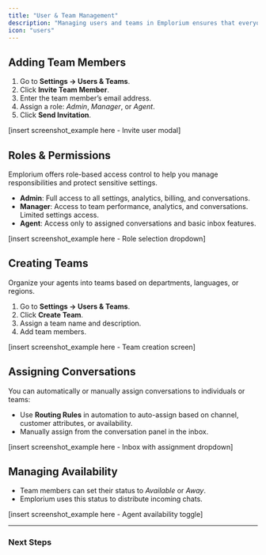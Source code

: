 ```yaml
---
title: "User & Team Management"
description: "Managing users and teams in Emplorium ensures that everyone has the right access and roles to support customers efficiently."
icon: "users"
---
```


## Adding Team Members

1. Go to **Settings → Users & Teams**.
2. Click **Invite Team Member**.
3. Enter the team member’s email address.
4. Assign a role: _Admin_, _Manager_, or _Agent_.
5. Click **Send Invitation**.

[insert screenshot_example here - Invite user modal]

## Roles & Permissions

Emplorium offers role-based access control to help you manage responsibilities and protect sensitive settings.

- **Admin**: Full access to all settings, analytics, billing, and conversations.
- **Manager**: Access to team performance, analytics, and conversations. Limited settings access.
- **Agent**: Access only to assigned conversations and basic inbox features.

[insert screenshot_example here - Role selection dropdown]

## Creating Teams

Organize your agents into teams based on departments, languages, or regions.

1. Go to **Settings → Users & Teams**.
2. Click **Create Team**.
3. Assign a team name and description.
4. Add team members.

[insert screenshot_example here - Team creation screen]

## Assigning Conversations

You can automatically or manually assign conversations to individuals or teams:

- Use **Routing Rules** in automation to auto-assign based on channel, customer attributes, or availability.
- Manually assign from the conversation panel in the inbox.

[insert screenshot_example here - Inbox with assignment dropdown]

## Managing Availability

- Team members can set their status to _Available_ or _Away_.
- Emplorium uses this status to distribute incoming chats.

[insert screenshot_example here - Agent availability toggle]

---

### Next Steps
